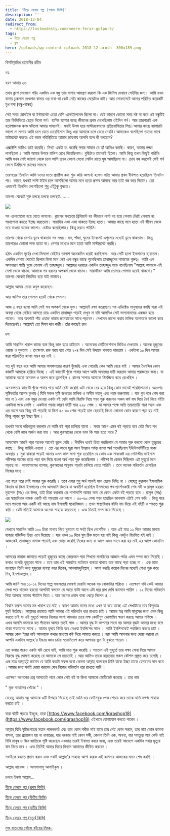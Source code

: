 ```yaml
---
title: 'নীড়ে ফেরার গল্প (পঞ্চম কিস্তি)'
description: ''
date: 2018-12-04
redirect_from:
  - https://lostmodesty.com/neere-ferar-golpo-5/
tags:
  - নীড়ে ফেরার গল্প
  - ব্লগ
hero: /uploads/wp-content-uploads-2018-12-arosh--300x189.png
---
```


বিসমিল্লাহির রহমানীর রহীম

নয়.

বয়স আমার ২৬

তখন ক্লাশ সেভেনে পড়ি৷ একদিন এক বন্ধু তার বাসায় আমন্ত্রণ করলো কি এক জিনিস দেখাবে সেইটার জন্য। আমি যখন বাসায় ঢুকলাম দেখলাম বাসায় ওর বাবা-মা কেউ নেই৷ কাজের মেয়েটাও নাই। আর সোফাসেটে আমার পরিচিত কয়েকটি মুখ বসা (বন্ধু-বান্ধব)

সেই সময় মোবাইল বা ইন্টারনেট এতো বেশি এভেইলেবেল ছিলো না। যেই কারণে কোনো সময় নষ্ট না করে ওই বন্ধুটিই তার ডিভিডিতে ছেড়ে দিলো পর্ন। হাসির ব্যাপার হচ্ছে জীবনের প্রথম দেখেছিলাম ওইদিন পর্ন। আর তারপরেই এক হতাশাজনক কান্ড ঘটালো আমার সামনেই। সবাই উলঙ্গ হয়ে মাস্টারবেশনের প্রতিযোগিতায় লিপ্ত ৷ আমার কাছে ব্যাপারটা ভালো না লাগায় আমি চলে যেতে চেয়েছিলাম কিন্তু ওরা আমাকে চলে যেতে দেয়নি ৷ আমাকেও বলেছিলো তাদের সাথে মাষ্টারবেট করতে৷ এই রকম পরিস্থিতিতে আমার জায়গায় আপনি হলে কী করতেন?

এক্সাক্টলি আমিও তাই করেছি। মিথ্যা একটা ঢং করেছি সবার সামনে যে হ্যাঁ আমিও করছি। কারণ, আমার লজ্জা লাগছিলো । আমি আমার উপরে বালিশ রেখে দিয়েছিলাম। বুদ্ধিটাও তাদেরই ছিলো। আমি কিন্তু তখন কিছুই করিনি৷ আমি যখন সেই জায়গা থেকে চলে আসি তখন কেনো যেনো সেদিন রাতে ঘুম আসছিলো না। চোখ বন্ধ করলেই সেই পর্ন ভেসে উঠছিলো চোখের সামনে৷

তারপরের তিনদিন আমি ওদের মতো প্র্যাক্টিস করা শুরু করি৷ আশ্চর্য্য হলেও সত্যি আমার প্রথম বীর্যপাত হয়েছিলো তিনদিন পর। কারণ, যখনই লাস্ট টাইম চলে আসছিলো আমার মনে হতো প্রসাব আসছে আর তাই বন্ধ করে দিতাম। তো এভাবেই তিনদিন লেগেছিলো শুধু এইটুকু বুঝতে।

তারপর থেকেই শুরু চলছে চলছে চলছেই.......

![](uploads/wp-content-uploads-2018-12-arosh--300x189.png)

সব এলোমেলো হয়ে যেতে লাগলো। ক্লাসের সবচেয়ে ব্রিলিয়ান্ট বয় কীভাবে লাস্ট বয় হয়ে গেলাম টেরই পেলাম না৷ পড়াশোনা করতে ইচ্ছে করতোনা। সারাদিন একা একা থাকতে ইচ্ছে হতো। আমার কাছে মনে হতো এই জীবন থেকে মরে যাওয়া অনেক ভালো। চেষ্টাও করেছিলাম। কিন্তু মরতে পারিনি।

তারপর থেকে নেশায় ডুবে থাকতাম সব সময়। মদ, গাঁজা, ঘুমের ট্যাবলেট এগুলোর মধ্যেই ডুবে থাকতাম। কিন্তু তারপরেও কোনো লাভ হতো না। নেশার মধ্যেও মনে হতো আমি মাস্টারবেট করছি।

হঠাৎ একদিন সূর্যের দেখা মিললো যেইটার তালাশ অনেকদিন ধরেই করছিলাম। আর সেটি হলো ইসলামের ছায়াতল। একদিন নেশার ঘোরেই ছিলাম কিনা মনে নেই এক বন্ধুর কাছে শুনেছিলাম তাহাজ্জুদের নামাযের গুরুত্ব। আমি এক অসাধারণ শান্তি খুজে পেলাম এই তাহাজ্জুদে। আল্লাহর দরবারে একদিন তাহাজ্জুদ পড়ে বলেছিলাম "আল্লাহ আমাকে এই নেশা থেকে বাচাও. আমাকে সব ধরনের অপকর্ম থেকে বাচাও। সারাজীবন আমি তোমার গোলাম হয়েই থাকবো।" তারপর থেকেই নিয়মিত হয়ে যাই নামাযে।

আল্লাহ আমার দোয়া কবুল করেছেন।

আর আমিও তার গোলাম হয়েই থেকে গেলাম।

আজ ৩ বছর হলো আমি সেই সব অপকর্ম থেকে মুক্ত। আল্লাহই রক্ষা করেছেন।সব এডিক্টেড মানুষদের বলছি যারা এই অবস্থা থেকে বেরিয়ে আসতে চায়৷ একদিন তাহাজ্জুদ পড়েই দেখুন না যদি আপনিও সেই ভাগ্যবানদের একজন হতে পারেন। আর অবশ্যই পাঁচ ওয়াক্ত নামায জাময়াতের সাথে পড়বেন। দেখবেন ভালো করার মালিক আপনাকে ভালো করে দিয়েছেনই। আল্লাহই তো সিফা দান কারী। তাঁর কাছেই চান

দশ

আমি সারাদিন খারাপ কাজে ব্যস্ত কিন্তু ভাল হতে চাইতাম । অনেকের মোটিভেশনাল ভিডিও দেখতাম । অনেক হুজুরের ওয়াজ ও শুনতাম । তৎক্ষণাৎ রক্ত গরম হয়ে যেত ২-৪ দিন সেই উদ্যমে থাকতে পারতাম । একটানা ১০ দিন আমার দ্বারা পরিবর্তিত হওয়া সম্ভব হয় নাই ।

গত দুই বছর ধরে আমি আমার অসফলতার কারণ খুঁজেছি এবং পেয়েছি কেন আমি হেরে যাই । আমার দৈনন্দিন কোন কাজটি আমাকে হারিয়ে দিচ্ছে । এই কারণটি খুঁজে পাবার আগে আমি অন্যদের দায়ী করতাম আমার পরাজয়ের জন্য। যা আমাকে আরো অসফল ও অলস করে তুলেছিল । রাগের সাগরে আমাকে নিমজ্জিত করে রেখেছিল ।

অসফলতার কারণটা খুঁজে পাবার পরে আমি চেষ্টা করেছি এটা থেকে বের হতে কিন্তু কোন ভাবেই পারছিলামনা। অতঃপর সৃষ্টিকর্তার অশেষ কৃপায় ( যিনি সকল সৃষ্টি জগতের মালিক ও অসীম দয়ালু এবং পরম করুণাময় । যার গুন বলে শেষ করা যায় না ) এবং এক বন্ধুর দেওয়া একটা বই যেটা আমি বিরক্তি নিয়ে পড়া শুরু করলেও সকল কর্ম বাদ দিয়ে ধৈর্য নিয়ে বইটা একটানা পড়ে ফেলি । একটানা পড়ার কারণ বইটি মাত্র ২২৮ পেজ । যা আমার পক্ষে অতি তাড়াতাড়ি পড়া সম্ভব এবং এর আগে আর কিছু বই পড়েছি যা কিনা ৫০ ৬০ পেজ পড়েই হাল ছেড়েছি কিংবা কোননা কোন কারণে পড়া হয় নাই কিন্তু পড়ার সুপ্ত ইচ্ছা ছিল ।

তখনই সাথে পরিকল্পনা করলাম যে আমি বই পড়া চালিয়ে যাবো । সবার আগে এমন বই পড়তে হবে যেটা দিয়ে সব থেকে বেশি জ্ঞান অর্জন করা যায় । আর কুরআনের থেকে ভাল কি আর হতে পারে ?

আফসোস আরবি পড়া অনেক আগেই ভুলে গেছি । দীর্ঘদিন ধরেই চিন্তা করছিলাম যে আবার শুরু করবো কোন হুজুরের কাছে । কিন্তু পারিনি এখনো । তো এর আগে সূরা আল ইমরান পর্যন্ত বাংলা অর্থ পড়েছিলাম ইউনিভার্সিটিতে থাকা অবস্থায় । সুরা বাকারা পড়েই আমার এমন ভাল লাগা শুরু হয়েছিল যে কোন এক সাবজেক্ট এর সেমিস্টার ফাইনাল পরীক্ষার আগের রাতে পড়া বাদ দিয়ে বাংলা অর্থ পড়া শুরু করেছিলাম । পরীক্ষা টা কেমন দিছিলাম এই মুহূর্তে মনে পড়ছে না। আফসোসের ব্যাপার, কুরআনের অনুবাদ পড়াটা চালিয়ে যেতে পারিনি । তবে অনেক পরিবর্তন এসেছিল নিজের মধ্যে ।

এত বছর পরে সেই আবার শুরু করেছি । তবে এবার শুধু অর্থ পড়েই হাল ছেড়ে দিচ্ছি না । যেহেতু কুরআন ইসলামিক কিতাব যা কিনা ইসলামের শেষ আসমানি কিতাব যা অবতীর্ণ হয়েছিল ইসলামের পথ প্রদর্শনকারী শেষ নবী ও রাসুল হযরত মুহাম্মদ (সাঃ) এর উপর, তাই চিন্তা করলাম এর পাশাপাশি আমার অন্য যে কোন একটা বই পড়তে হবে । রাসুল (সাঃ) এর স্বাস্থ্যবিধান নামক একটি বই পড়তাম এর আগে । ৫০-৬০ পেজ পড়া হয়েছিল ভাবলাম এটাই শেষ করি । কিন্তু পরে মনে পড়লো আর একটি বই আছে নাম ইসলামী মনোবিজ্ঞান । তখন স্বাস্থ্যবিধান বইটা বাদ দিয়ে এই বইটি ও পড়তে শুরু করি । যেটা সত্যিই আমাকে অনেক সাহায্য করতেছে । এবং চিন্তাই বদল করে দিয়েছে ।

![](https://lostmodesty.com/wp-content/uploads/2018/12/রাকিব-চৌধুরী-300x200.png)

যেখানে সারাদিন আমি ১০০ চিন্তা মাথায় নিয়ে ঘুরতাম যা সবই ছিল নেগেটিভ । আর এই মাত্র ১২ দিনে আমার মাথায় হাজার পজিটিভ চিন্তা এনে দিয়েছে । যার ধরুন ১০ দিনে ঘুম ঠিক মতন হয় নাই কিন্তু একটুও বিচলিত হই নাই । আজকেই তাহাজ্জুত নামাজ পড়েছি এবং দোয়া করেছি নিজের জন্য যা আগে এমন ভাবে করা হয় নাই এর আগে কোনদিন ।

আসরের নামাজ জামাতে পড়েই হুজুরের কাছে কোরআন পড়া শিখবো মাগরিবের আজান পর্যন্ত এমন শপথ করে নিয়েছি । কথাও বলেছি হুজুরের সাথে । তবে তার ওই সময়টায় বর্তমানে ব্যস্ততা থাকায় তার কাছে পড়া হচ্ছে না । এক মামা বলেছেন তিনি অন্য হুজুরের ব্যবস্থা করে দিবেন, আলহামদুলিল্লাহ্‌ । আশা করছি কয়েক দিনের মধ্যেই শেখা শুরু করে দিব, ইনশাআল্লাহ্‌ ।

আমি জানি মাত্র ১০-১২ দিনের গল্পে সফলতার ঘোষণা দেয়াটা অনেক বড় বোকামির পরিচয় । এতক্ষণে যদি কেউ আমার লেখা পরে থাকেন হয়তো আপনিই বলবেন যে আরে ব্যাটা আগে এটা ধরে রাখ দেখি ক্যামনে পারিস । ১২ দিনের পরিবর্তন দিয়া আসছে আমার স্ট্যাটাস দিতে । আর অনেক প্রবাদ বাক্য ঝেড়ে দিলেন :( ।

বিশ্বাস করুন আমার মন খারাপ হয় নাই । কারণ আমার মনের মধ্যে এখন যা বয়ে যাচ্ছে এই লেখাটাতে তার বিন্দুমাত্র ফুটে উঠেছে। আল্লাহর রহমতে আমি আমার এই পরিবর্তন ধরে রাখতে চাই । আমার স্বপ্ন আমি মানুষের জন্য এমন কিছু করতে চাই যা এই মুহূর্তে আমার নিজের আশা কামনার চেয়ে লক্ষ কোটিগুণ ডোপামিন ক্ষরণ করছে আমার মস্তিষ্কে । এখন আপনি আমাকে যত পঁচাবেন আমার ততই লাভ । আমার যুদ্ধ টা আপনার সাথে নয় আমার যুদ্ধটা আমার মধ্যে বসে থাকা শয়তানের সাথে । আমার হৃদয়ে ভিত্তি ঘরে নেওয়া ইবলিসের সাথে । আমি ইবলিসকেই পরাজিত করতে চাই । আমার কোন ইচ্ছা নাই আপনাকে কথার মাধ্যমে কষ্ট দিয়ে আঘাত করতে । বরং আমি আপনার জন্য দোয়া করবো যে আপনি একদিন আল্লাহ'র ইচ্চায় জ্ঞান চর্চায় মনোনিবেশ করে আপনার ভুল টা বুঝতে পারেন ।

এত কথার পরেও একটা যদি রেখে যাই, আমি মাত্র শুরু করেছি । শয়তান এই মুহূর্তে তার লক্ষ্য সেনা নিয়ে আমার বিরুদ্ধে যুদ্ধ ঘোষণা করেছে যে আমাকে সে হারাবেই । আর আমিও তাকে হারানোর সকল কৌশল প্রস্তুত করে চলেছি । এক মাত্র আল্লাহ্‌ই জানেন যে আমি কতটা সফল হবো কেননা আল্লাহ্‌ বলেছেন তিনি যাকে ইচ্ছা তাকে হেদায়েত দান করে ।আমার জন্য সবাই দোয়া করবেন যেন নিজের পরিবর্তন ধরে রাখতে পারি ।

এতক্ষণে অনেকের প্রশ্ন আসতেই পারে কোন সেই বই যা কিনা আমাকে মোটিভেট করেছে । তার নাম

" মুক্ত বাতাসের খোঁজে " ।

যেহেতু আমার বন্ধু আমাকে এটি উপহার দিয়েছে তাই আমি ওর ফেইসবুক পেজ শেয়ার করে তাকে অতি নগণ্য সাহায্য করতে চাই ।

যারা বইটি পড়তে ইচ্ছুক, তারা [https://www.facebook.com/iqrashop18](https://www.facebook.com/iqrashop18) এইখানে যোগাযোগ করতে পারেন ।

আল্লাহ্‌ যিনি সৃষ্টিজগতের মহান পালনকর্তা এবং তার কোন শরীক নাই মানে তার নেই কোন সন্তান, তার নাই কোন কামনা বাসনা, তার প্রয়োজন হয় না খাবারের, যার দরকার নাই কোন সঙ্গী, কেননা তিনি এক, অনন্য, যার সমতুল্য আর কেউ নাই যিনি মানুষ ও জিন জাতিকে সৃষ্টি করেছেন একমাত্র তারই ইবাদত করার জন্য, এবং তারই আদেশে একদিন সবার মৃত্যুর স্বাদ নিতে হবে । এবং তিনিই আবার বিচার দিবসে আমাদের জীবিত করবেন ।

সবাইকে রহমত প্রদান করুন এবং সবাই আল্লাহ'র সাহায্য আশা করুক এই কামনায় আজকের মতন শেষ করছি ।

আল্লাহ্‌ হাফেজ । আসসালামু আলাইকুম ।

চলবে ইনশা আল্লাহ...

[নীড়ে ফেরার গল্প (প্রথম কিস্তি)](https://cms.lostmodesty.com/2018/09/%E0%A6%A8%E0%A7%80%E0%A7%9C%E0%A7%87-%E0%A6%AB%E0%A7%87%E0%A6%B0%E0%A6%BE%E0%A6%B0-%E0%A6%97%E0%A6%B2%E0%A7%8D%E0%A6%AA/)

[নীড়ে ফেরার গল্প (দ্বিতীয় কিস্তি)](https://cms.lostmodesty.com/2018/09/%E0%A6%A8%E0%A7%80%E0%A7%9C%E0%A7%87-%E0%A6%AB%E0%A7%87%E0%A6%B0%E0%A6%BE%E0%A6%B0-%E0%A6%97%E0%A6%B2%E0%A7%8D%E0%A6%AA-%E0%A6%A6%E0%A7%8D%E0%A6%AC%E0%A6%BF%E0%A6%A4%E0%A7%80%E0%A7%9F-%E0%A6%95/)

[নীড়ে ফেরার গল্প (তৃতীয় কিস্তি)](https://cms.lostmodesty.com/2018/11/%E0%A6%A8%E0%A7%80%E0%A7%9C%E0%A7%87-%E0%A6%AB%E0%A7%87%E0%A6%B0%E0%A6%BE%E0%A6%B0-%E0%A6%97%E0%A6%B2%E0%A7%8D%E0%A6%AA-%E0%A6%A4%E0%A7%83%E0%A6%A4%E0%A7%80%E0%A7%9F-%E0%A6%95%E0%A6%BF%E0%A6%B8/)

[নীড়ে ফেরার গল্প (চতুর্থ কিস্তি)](https://cms.lostmodesty.com/2018/11/%E0%A6%A8%E0%A7%80%E0%A7%9C%E0%A7%87-%E0%A6%AB%E0%A7%87%E0%A6%B0%E0%A6%BE%E0%A6%B0-%E0%A6%97%E0%A6%B2%E0%A7%8D%E0%A6%AA-%E0%A6%9A%E0%A6%A4%E0%A7%81%E0%A6%B0%E0%A7%8D%E0%A6%A5-%E0%A6%95%E0%A6%BF/)

[মুক্ত বাতাসের খোঁজে বইয়ের লিংক-](http://www.mediafire.com/file/k74mjphvkz77ua7/%E0%A6%AE%E0%A7%81%E0%A6%95%E0%A7%8D%E0%A6%A4+%E0%A6%AC%E0%A6%BE%E0%A6%A4%E0%A6%BE%E0%A6%B8%E0%A7%87%E0%A6%B0+%E0%A6%96%E0%A7%8B%E0%A6%81%E0%A6%9C%E0%A7%87+.pdf)
